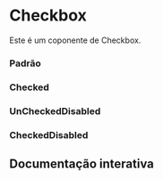 
<Meta of={Story} />

# Checkbox

Este é um coponente de Checkbox.

### Padrão
<Canvas of={Story.Padrao} />

### Checked
<Canvas of={Story.Checked} />

### UnCheckedDisabled
<Canvas of={Story.UnCheckedDisabled} />

### CheckedDisabled
<Canvas of={Story.CheckedDisabled} />

## Documentação interativa
<Primary />
<Controls />
